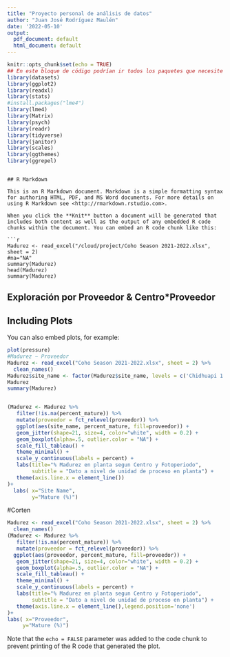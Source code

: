 ```yaml
---
title: "Proyecto personal de análisis de datos"
author: "Juan José Rodríguez Maulén"
date: '2022-05-10'
output:
  pdf_document: default
  html_document: default
---
```


```r
knitr::opts_chunk$set(echo = TRUE)
## En este bloque de código podrían ir todos los paquetes que necesite habilitar o install.packages
library(datasets)
library(ggplot2)
library(readxl)
library(stats)
#install.packages("lme4")
library(lme4)
library(Matrix)
library(psych)
library(readr)
library(tidyverse)
library(janitor)
library(scales)
library(ggthemes)
library(ggrepel)
```
```

## R Markdown

This is an R Markdown document. Markdown is a simple formatting syntax for authoring HTML, PDF, and MS Word documents. For more details on using R Markdown see <http://rmarkdown.rstudio.com>.

When you click the **Knit** button a document will be generated that includes both content as well as the output of any embedded R code chunks within the document. You can embed an R code chunk like this:

```r
Madurez <- read_excel("/cloud/project/Coho Season 2021-2022.xlsx", sheet = 2)
#na="NA"
summary(Madurez)
head(Madurez)
summary(Madurez)
```

## Exploración por Proveedor & Centro*Proveedor 
## Including Plots

You can also embed plots, for example:

```r
plot(pressure)
#Madurez ~ Proveedor
Madurez <- read_excel("Coho Season 2021-2022.xlsx", sheet = 2) %>% 
  clean_names()
Madurez$site_name <- factor(Madurez$site_name, levels = c('Chidhuapi 1', 'Chope','Chidhuapi 2', 'Colaco 4','Punta Yoye','Teupa', 'Compu', 'Aulin','Cachihue', 'Chidhuapi 3','Linguar','Malomacum'))
Madurez
summary(Madurez)


(Madurez <- Madurez %>% 
   filter(!is.na(percent_mature)) %>% 
   mutate(proveedor = fct_relevel(proveedor)) %>% 
   ggplot(aes(site_name, percent_mature, fill=proveedor)) +
   geom_jitter(shape=21, size=4, color="white", width = 0.2) +
   geom_boxplot(alpha=.5, outlier.color = "NA") +
   scale_fill_tableau() +
   theme_minimal() +
   scale_y_continuous(labels = percent) +
   labs(title="% Madurez en planta segun Centro y Fotoperiodo",
        subtitle = "Dato a nivel de unidad de proceso en planta") +
   theme(axis.line.x = element_line())
)+
  labs( x="Site Name", 
        y="Mature (%)")

```

#Corten

```r
Madurez <- read_excel("Coho Season 2021-2022.xlsx", sheet = 2) %>% 
  clean_names()
(Madurez <- Madurez %>% 
   filter(!is.na(percent_mature)) %>% 
   mutate(proveedor = fct_relevel(proveedor)) %>% 
  ggplot(aes(proveedor, percent_mature, fill=proveedor)) +
   geom_jitter(shape=21, size=4, color="white", width = 0.2) +
   geom_boxplot(alpha=.5, outlier.color = "NA") +
   scale_fill_tableau() +
   theme_minimal() +
   scale_y_continuous(labels = percent) +
   labs(title="% Madurez en planta segun Centro y Fotoperiodo",
        subtitle = "Dato a nivel de unidad de proceso en planta") +
   theme(axis.line.x = element_line(),legend.position='none')
)+
labs( x="Proveedor", 
     y="Mature (%)")

```

Note that the `echo = FALSE` parameter was added to the code chunk to prevent printing of the R code that generated the plot.
